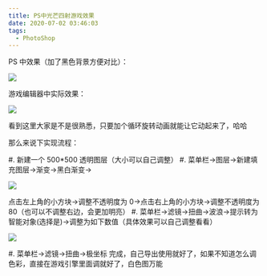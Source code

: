 ```yaml
---
title: PS中光芒四射游戏效果
date: 2020-07-02 03:46:03
tags:
  - PhotoShop
---
```


PS 中效果（加了黑色背景方便对比）：

![](https://img-blog.csdnimg.cn/20200702031653956.png?x-oss-process=image/watermark,type_ZmFuZ3poZW5naGVpdGk,shadow_10,text_aHR0cHM6Ly9ibG9nLmNzZG4ubmV0L3FxXzI4Mzk4MzAx,size_16,color_FFFFFF,t_70)

游戏编辑器中实际效果：

![](https://img-blog.csdnimg.cn/20200702031800163.png?x-oss-process=image/watermark,type_ZmFuZ3poZW5naGVpdGk,shadow_10,text_aHR0cHM6Ly9ibG9nLmNzZG4ubmV0L3FxXzI4Mzk4MzAx,size_16,color_FFFFFF,t_70)

看到这里大家是不是很熟悉，只要加个循环旋转动画就能让它动起来了，哈哈

那么来说下实现流程：

#. 新建一个 500\*500 透明图层（大小可以自己调整）
#. 菜单栏->图层->新建填充图层->渐变->黑白渐变->

![](https://img-blog.csdnimg.cn/20200702034020540.png?x-oss-process=image/watermark,type_ZmFuZ3poZW5naGVpdGk,shadow_10,text_aHR0cHM6Ly9ibG9nLmNzZG4ubmV0L3FxXzI4Mzk4MzAx,size_16,color_FFFFFF,t_70)

点击左上角的小方块->调整不透明度为 0->点击右上角的小方块->调整不透明度为 80（也可以不调整右边，会更加明亮）
#. 菜单栏->滤镜->扭曲->波浪->提示转为智能对象(选择是)->调整为如下数值（具体效果可以自己调整看看）

![](https://img-blog.csdnimg.cn/20200702034357293.png?x-oss-process=image/watermark,type_ZmFuZ3poZW5naGVpdGk,shadow_10,text_aHR0cHM6Ly9ibG9nLmNzZG4ubmV0L3FxXzI4Mzk4MzAx,size_16,color_FFFFFF,t_70)

#. 菜单栏->滤镜->扭曲->极坐标
完成，自己导出使用就好了，如果不知道怎么调色彩，直接在游戏引擎里面调就好了，白色图万能
